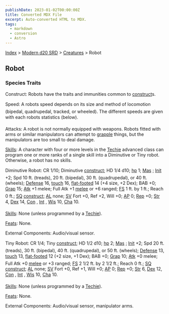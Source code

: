 ```yaml
---
publishDate: 2023-01-02T00:00:00Z
title: Converted MDX File
excerpt: Auto-converted HTML to MDX.
tags:
  - markdown
  - conversion
  - Astro
---
```


[Index](-index) > [Modern d20 SRD](modern-d20-srd-index) > [Creatures](modern-d20-srd-creatures-index) > Robot

## Robot

### Species Traits

Construct: Robots have the traits and immunities common to [construct](modern-d20-srd-creature-types-construct)s.

Speed: A robots speed depends on its size and method of locomotion (bipedal, quadrupedal, tracked, or wheeled). The different speeds are given with each robots statistics (below).

Attacks: A robot is not normally equipped with weapons. Robots fitted with arms or similar manipulators can attempt to [grapple](modern-d20-srd-combat-grapple) things, but the manipulators are too small to deal damage.

[Skills](modern-d20-srd-skills-index): A character with four or more levels in the [Techie](modern-d20-srd-classes-advanced-techie) advanced class can program one or more ranks of a single skill into a Diminutive or Tiny robot. Otherwise, a robot has no skills.

Diminutive Robot: CR 1/10; Diminutive [construct](modern-d20-srd-creature-types-construct); HD 1/4 d10; [hp](modern-d20-srd-combat-hit-points) 1; [Mas](modern-d20-srd-creatures-creature-overview) ; [Init](modern-d20-srd-combat-initiative) +2; Spd 10 ft. (treads), 20 ft. (bipedal), 30 ft. (quadrupedal), or 40 ft. (wheels); [Defense](modern-d20-srd-combat-defense) 16, [touch](modern-d20-srd-combat-attack-actions) 16, [flat-footed](modern-d20-srd-combat-surprise) 14 (+4 size, +2 Dex); BAB +0; [Grap](modern-d20-srd-combat-grapple) 15; [Atk](modern-d20-srd-combat-attack-roll) +1 melee; Full Atk +1 [melee](modern-d20-srd-combat-attack-roll) or +6 ranged; [FS](modern-d20-srd-creatures-creature-overview) 1 ft. by 1 ft.; Reach 0 ft.; [SQ](modern-d20-srd-creatures-creature-overview) [construct](modern-d20-srd-creature-types-construct); [AL](modern-d20-srd-basics-allegiances) none; [SV](modern-d20-srd-basics-saving-throws) Fort +0, Ref +2, Will +0; [AP](modern-d20-srd-creatures-creature-overview) 0; [Rep](modern-d20-srd-creatures-creature-overview) +0; [Str](modern-d20-srd-basics-ability-scores) 4, [Dex](modern-d20-srd-basics-ability-scores) 14, [Con](modern-d20-srd-basics-ability-scores) , [Int](modern-d20-srd-basics-ability-scores) , [Wis](modern-d20-srd-basics-ability-scores) 10, [Cha](modern-d20-srd-basics-ability-scores) 10.

[Skills](modern-d20-srd-skills-index): None (unless programmed by a [Techie](modern-d20-srd-classes-advanced-techie)).

[Feats](modern-d20-srd-feats-index): None.

External Components: Audio/visual sensor.

Tiny Robot: CR 1/4; Tiny [construct](modern-d20-srd-creature-types-construct); HD 1/2 d10; [hp](modern-d20-srd-combat-hit-points) 2; [Mas](modern-d20-srd-creatures-creature-overview) ; [Init](modern-d20-srd-combat-initiative) +2; Spd 20 ft. (treads), 30 ft. (bipedal), 40 ft. (quadrupedal), or 50 ft. (wheels); [Defense](modern-d20-srd-combat-defense) 13, [touch](modern-d20-srd-combat-attack-actions) 13, [flat-footed](modern-d20-srd-combat-surprise) 12 (+2 size, +1 Dex); BAB +0; [Grap](modern-d20-srd-combat-grapple) 10; [Atk](modern-d20-srd-combat-attack-roll) +0 melee; Full Atk +0 [melee](modern-d20-srd-combat-attack-roll) or +3 ranged; [FS](modern-d20-srd-creatures-creature-overview) 2 1/2 ft. by 2 1/2 ft.; Reach 0 ft.; [SQ](modern-d20-srd-creatures-creature-overview) [construct](modern-d20-srd-creature-types-construct); [AL](modern-d20-srd-basics-allegiances) none; [SV](modern-d20-srd-basics-saving-throws) Fort +0, Ref +1, Will +0; [AP](modern-d20-srd-creatures-creature-overview) 0; [Rep](modern-d20-srd-creatures-creature-overview) +0; [Str](modern-d20-srd-basics-ability-scores) 6, [Dex](modern-d20-srd-basics-ability-scores) 12, [Con](modern-d20-srd-basics-ability-scores) , [Int](modern-d20-srd-basics-ability-scores) , [Wis](modern-d20-srd-basics-ability-scores) 10, [Cha](modern-d20-srd-basics-ability-scores) 10.

[Skills](modern-d20-srd-skills-index): None (unless programmed by a [Techie](modern-d20-srd-classes-advanced-techie)).

[Feats](modern-d20-srd-feats-index): None.

External Components: Audio/visual sensor, manipulator arms.
